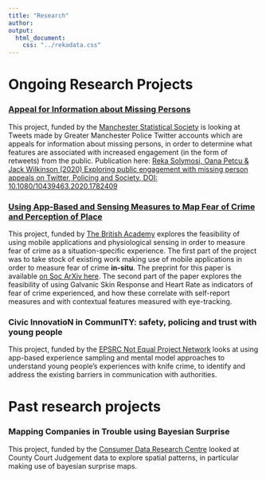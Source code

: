 ```yaml
---
title: "Research"
author: 
output:
  html_document:
    css: "../rekadata.css"
---
```



# Ongoing Research Projects

### [Appeal for Information about Missing Persons](https://rekadata.site/blog/exploring-public-engagement-with-missing-person-appeals-on-twitter/)

This project, funded by the [Manchester Statistical Society](https://manstatsoc.org/) is looking at Tweets made by Greater Manchester Police Twitter accounts which are appeals for information about missing persons, in order to determine what features are associated with increased engagement (in the form of retweets) from the public. Publication here: [Reka Solymosi, Oana Petcu & Jack Wilkinson (2020) Exploring public engagement with missing person appeals on Twitter, Policing and Society, DOI: 10.1080/10439463.2020.1782409](https://www.tandfonline.com/doi/abs/10.1080/10439463.2020.1782409)


### [Using App-Based and Sensing Measures to Map Fear of Crime and Perception of Place](https://rekadata.site/research/ba_fearofcrime/)

This project, funded by [The British Academy](https://www.thebritishacademy.ac.uk/small-research-grants-past-awards-2016-17) explores the feasibility of using mobile applications and physiological sensing in order to measure fear of crime as a situation-specific experience. The first part of the project was to take stock of existing work making use of mobile applications in order to measure fear of crime **in-situ**. The preprint for this paper is available [on Soc ArXiv here](https://osf.io/preprints/socarxiv/h3n9w). The second part of the paper explores the feasibility of using Galvanic Skin Response and Heart Rate as indicators of fear of crime experienced, and how these correlate with self-report measures and with contextual features measured with eye-tracking. 

### Civic InnovatioN in CommunITY: safety, policing and trust with young people

This project, funded by the [EPSRC Not Equal Project Network](https://not-equal.tech/) looks at using app-based experience sampling and mental model approaches to understand young people's experiences with knife crime, to identify and address the existing barriers in communication with authorities. 


# Past research projects 

### Mapping Companies in Trouble using Bayesian Surprise

This project, funded by the [Consumer Data Research Centre](https://www.cdrc.ac.uk) looked at County Court Judgement data to explore spatial patterns, in particular making use of bayesian surprise maps. 
